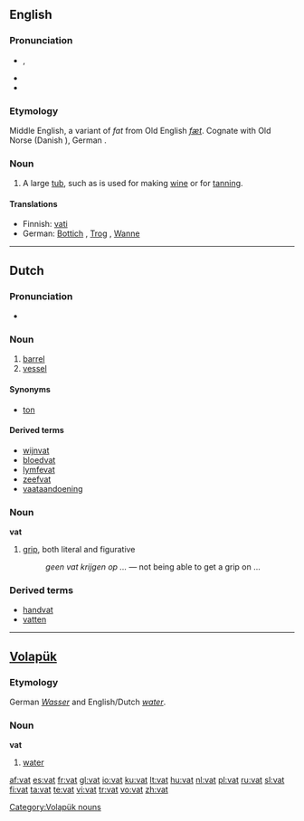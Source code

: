 {{also|VAT|vát}}
==English==

===Pronunciation===
* {{IPA|/væt/}}, {{SAMPA|/v{t/}}
* {{audio|en-us-vat.ogg|Audio (US)}}
* {{rhymes|æt}}

===Etymology===
Middle English, a variant of ''fat'' from Old English ''[[fæt]]''. Cognate with Old Norse {{term|fat||luggage, pail|lang=non}} (Danish {{fad|lang=da}}), German {{term|Faß}}.

===Noun===
{{en-noun}}

# A large [[tub]], such as is used for making [[wine]] or for [[tanning]].

====Translations====
* Finnish: [[vati]]
* German: [[Bottich]] {{m}}, [[Trog]] {{m}}, [[Wanne]] {{f}}

----

==Dutch==

===Pronunciation===
* {{audio|Nl-vat.ogg|audio}}

===Noun===
{{infl|nl|noun|g=n|plural|vaten}}

# [[barrel]]
# [[vessel]]

====Synonyms====
* [[ton]]

====Derived terms====
* [[wijnvat]]
* [[bloedvat]]
* [[lymfevat]]
* [[zeefvat]]
* [[vaataandoening]]

===Noun===
'''vat''' {{m}}

# [[grip]], both literal and figurative
#: ''geen vat krijgen op ...'' — not being able to get a grip on ...

===Derived terms===
* [[handvat]]
* [[vatten]]

----

==[[Volapük]]==

===Etymology===
German ''[[Wasser]]'' and English/Dutch ''[[water]]''.

===Noun===
'''vat'''

# [[water]]

[[Category:Volapük nouns]]

[[af:vat]]
[[es:vat]]
[[fr:vat]]
[[gl:vat]]
[[io:vat]]
[[ku:vat]]
[[lt:vat]]
[[hu:vat]]
[[nl:vat]]
[[pl:vat]]
[[ru:vat]]
[[sl:vat]]
[[fi:vat]]
[[ta:vat]]
[[te:vat]]
[[vi:vat]]
[[tr:vat]]
[[vo:vat]]
[[zh:vat]]
